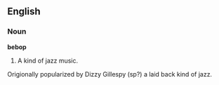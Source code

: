==English==

===Noun===

'''bebop'''

#A kind of jazz music.
Origionally popularized by Dizzy Gillespy (sp?) a laid back kind of jazz.